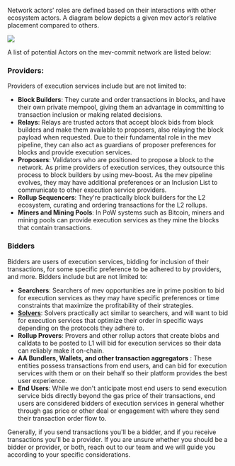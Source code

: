 Network actors’ roles are defined based on their interactions with other ecosystem actors. A diagram below depicts a given mev actor’s relative placement compared to others.

<Frame>
  <img src="/v0.7.0/images/supply-chain.png" />
</Frame>

A list of potential Actors on the mev-commit network are listed below:

### **Providers:**

Providers of execution services include but are not limited to:

- **Block Builders**: They curate and order transactions in blocks, and have their own private mempool, giving them an advantage in committing to transaction inclusion or making related decisions.
- **Relays**: Relays are trusted actors that accept block bids from block builders and make them available to proposers, also relaying the block payload when requested. Due to their fundamental role in the mev pipeline, they can also act as guardians of proposer preferences for blocks and provide execution services.
- **Proposers**: Validators who are positioned to propose a block to the network. As prime providers of execution services, they outsource this process to block builders by using mev-boost. As the mev pipeline evolves, they may have additional preferences or an Inclusion List to communicate to other execution service providers.
- **Rollup Sequencers**: They're practically block builders for the L2 ecosystem, curating and ordering transactions for the L2 rollups.
- **Miners and Mining Pools**: In PoW systems such as Bitcoin, miners and mining pools can provide execution services as they mine the blocks that contain transactions.

### **Bidders**

Bidders are users of execution services, bidding for inclusion of their transactions, for some specific preference to be adhered to by providers, and more. Bidders include but are not limited to:

- **Searchers**: Searchers of mev opportunities are in prime position to bid for execution services as they may have specific preferences or time constraints that maximize the profitability of their strategies.
- [**Solvers**](/v0.7.0/concepts/solvers): Solvers practically act similar to searchers, and will want to bid for execution services that optimize their order in specific ways depending on the protocols they adhere to.
- **Rollup Provers**: Provers and other rollup actors that create blobs and calldata to be posted to L1 will bid for execution services so their data can reliably make it on-chain.
- **AA Bundlers, Wallets, and other transaction aggregators** : These entities possess transactions from end users, and can bid for execution services with them or on their behalf so their platform provides the best user experience.
- **End Users**: While we don't anticipate most end users to send execution service bids directly beyond the gas price of their transactions, end users are considered bidders of execution services in general whether through gas price or other deal or engagement with where they send their transaction order flow to.

Generally, if you send transactions you'll be a bidder, and if you receive transactions you'll be a provider. If you are unsure whether you should be a bidder or provider, or both, reach out to our team and we will guide you according to your specific considerations.
